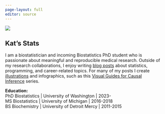 ```yaml
---
page-layout: full
editor: source
---
```


::: grid
::: {.g-col-0 .g-col-md-1}
:::
::: {.g-col-12 .g-col-md-4}
![](img/profile-modified-wide.png)
:::

::: {.g-col-12 .g-col-md-5}
# Kat's Stats

I am a biostatistician and incoming Biostatistics PhD student who is passionate about meaningful and reproducible medical research. Outside of my research collaborations, I enjoy writing [blog posts](https://www.khstats.com/blog) about statistics, programming, and career-related topics. For many of my posts I create [illustrations](https://www.khstats.com/art/illustrations_draw) and infographics, such as this [Visual Guides for Causal Inference](https://www.khstats.com/art/illustrations_viz) series.
<!-- I use this website to store the blog posts, illustrations, and visual guides I've created over the years. -->
<!-- I post about new content on [Twitter](https://twitter.com/kat_hoffman_), and I am always open to hearing feedback via <a href = "mailto: kathoffman.stats@gmail.com">email</a>. -->

**Education:**<br>
PhD Biostatistics \| University of Washington \| 2023-<br>
MS Biostatistics \| University of Michigan \| 2016-2018<br> BS Biochemistry \| University of Detroit Mercy \| 2011-2015

<!-- **Experience:**<br>Columbia University Medical Center \| 2022-present<br>Weill Cornell Medicine \| 2018-2022 -->

:::

::: {.g-col-0 .g-col-md-2}
:::
:::
<!-- ::: -->

<!-- ## Featured blog posts -->

<!-- ::: grid -->
<!-- ::: {.g-col-12 .g-col-md-4} -->
<!-- ### Statistics -->

<!-- -   [An Introduction to Modified Treatment Policies](/blog/lmtp/lmtp.html) -->
<!-- -   [Building Statistical Intuition For Optimal Treatment Rules](/blog/otr/otr.html) -->
<!-- -   [Illustrated Guide to Targeted Maximum Likelihood Estimation (TMLE)](/blog/tmle/tutorial.html) -->
<!-- ::: -->

<!-- ::: {.g-col-12 .g-col-md-4} -->
<!-- ### Programming -->

<!-- -   [Treatment Timelines for Multiple Variables with {ggplot2}](/blog/trt-timelines/multiple-vars.html) -->
<!-- -   [Annotated Effect Size Plots with {ggplot2}](/blog/forest-plots/) -->
<!-- -   [Customizable Correlation Plots in R](/blog/corr-plots) -->
<!-- ::: -->

<!-- ::: {.g-col-12 .g-col-md-4} -->
<!-- ### Career -->

<!-- -   [A Day in the Life of a Biostatistician](/blog/ditl) -->
<!-- -   [Stats on Drugs: An Interview with a Pharmaceutical CRO Biostatistician](/blog/ditl/ditl-followup.html) -->
<!-- -   [On the Sidelines: NYC's COVID-19 Surge through the eyes of a pulmonary and critical care team's biostatistician](/blog/covid) -->
<!-- ::: -->
<!-- ::: -->

<!-- ## Featured illustrations -->


<!-- ::: grid -->
<!-- ::: {.g-col-12 .g-col-md-4} -->
<!-- ![](img/ident-vs-est.png) -->
<!-- ::: -->

<!-- ::: {.g-col-12 .g-col-md-4} -->
<!-- ![](img/TMLE.jpg) -->
<!-- ::: -->
<!-- ::: {.g-col-12 .g-col-md-4} -->
<!-- ![](img/lmtp/mtp_summary.jpg) -->
<!-- ::: -->

<!-- ::: -->

